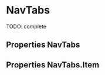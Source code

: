 

<Meta title="Components/NavTabs" component={NavTabs} />

# NavTabs

TODO: complete

<Preview>
  <Story
    name="default"
    parameters={{ decorators: [withKnobs, withA11y], layout: "fullscreen" }}
  >
    <div className="stick-to-bottom">
      <NavTabs>
        <NavTabs.Item
          label="Dashboard"
          icon={HomeIcon}
          onClick={action("onClick Start")}
          active
        />
        <NavTabs.Item
          label="Orders"
          icon={MoneyIcon}
          onClick={action("onClick Sales")}
        />
        <NavTabs.Item
          label="Products"
          icon={TagIcon}
          onClick={action("onClick Products")}
        />
      </NavTabs>
    </div>
  </Story>
</Preview>

## Properties NavTabs

<Props of={NavTabs} />

## Properties NavTabs.Item

<Props of={NavTabs.Item} />
